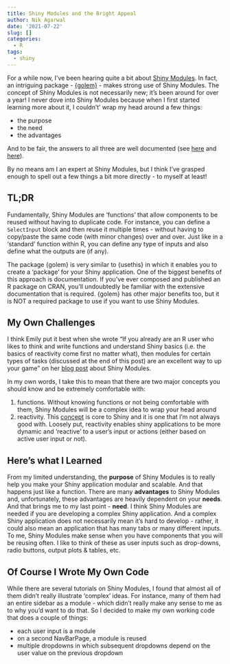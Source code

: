```yaml
---
title: Shiny Modules and the Bright Appeal
author: Nik Agarwal
date: '2021-07-22'
slug: []
categories:
  - R
tags:
  - shiny
---
```


For a while now, I've been hearing quite a bit about [Shiny Modules](https://shiny.rstudio.com/articles/modules.html). In fact, an intriguing package - [{golem}](https://engineering-shiny.org/golem.html) - makes strong use of Shiny Modules. The concept of Shiny Modules is not necessarily new; it's been around for over a year! I never dove into Shiny Modules because when I first started learning more about it, I couldn't' wrap my head around a few things:

- the purpose
- the need
- the advantages

And to be fair, the answers to all three are well documented (see [here](https://emilyriederer.netlify.app/post/shiny-modules/) and [here](https://mastering-shiny.org/scaling-modules.html)).

By no means am I an expert at Shiny Modules, but I think I've grasped enough to spell out a few things a bit more directly - to myself at least!

## TL;DR

Fundamentally, Shiny Modules are 'functions' that allow components to be reused without having to duplicate code. For instance, you can define a `SelectInput` block and then reuse it multiple times - without having to copy/paste the same code (with minor changes) over and over. Just like in a 'standard' function within R, you can define any type of inputs and also define what the outputs are (if any).

The package {golem} is very similar to {usethis} in which it enables you to create a 'package' for your Shiny application. One of the biggest benefits of this approach is documentation. If you've ever composed and published an R package on CRAN, you'll undoubtedly be familiar with the extensive documentation that is required. {golem} has other major benefits too, but it is NOT a required package to use if you want to use Shiny Modules.

## My Own Challenges

I think Emily put it best when she wrote "If you already are an R user who likes to think and write functions and understand Shiny basics (i.e. the basics of reactivity come first no matter what), then modules for certain types of tasks (discussed at the end of this post) are an excellent way to up your game" on her [blog post](https://emilyriederer.netlify.app/post/shiny-modules/) about Shiny Modules.

In my own words, I take this to mean that there are two major concepts you should know and be extremely comfortable with:

1. functions. Without knowing functions or not being comfortable with them, Shiny Modules will be a complex idea to wrap your head around
2. reactivity. This [concept](https://shiny.rstudio.com/articles/reactivity-overview.html) is core to Shiny and it is one that I'm not always good with. Loosely put, reactivity enables shiny applications to be more dynamic and 'reactive' to a user's input or actions (either based on active user input or not).

## Here's what I Learned

From my limited understanding, the **purpose** of Shiny Modules is to really help you make your Shiny application modular and scalable. And that happens just like a function. There are many **advantages** to Shiny Modules and, unfortunately, these advantages are heavily dependent on your **needs**. And that brings me to my last point - **need**. I think Shiny Modules are needed if you are developing a complex Shiny application. And a complex Shiny application does not necessarily mean it's hard to develop - rather, it could also mean an application that has many tabs or many different inputs. To me, Shiny Modules make sense when you have components that you will be reusing often. I like to think of these as user inputs such as drop-downs, radio buttons, output plots & tables, etc. 

## Of Course I Wrote My Own Code

While there are several tutorials on Shiny Modules, I found that almost all of them didn't really illustrate 'complex' ideas. For instance, many of them had an entire sidebar as a module - which didn't really make any sense to me as to why you'd want to do that. So I decided to make my own working code that does a couple of things:

- each user input is a module
- on a second NavBarPage, a module is reused
- multiple dropdowns in which subsequent dropdowns depend on the user value on the previous dropdown

